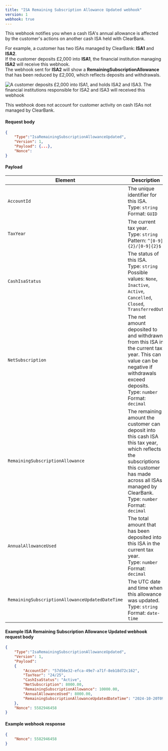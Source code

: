 ```yaml
---
title: "ISA Remaining Subscription Allowance Updated webhook"
version: 1
webhook: true
---
```



This webhook notifies you when a cash ISA's annual allowance is affected by the customer's actions on another cash ISA held with ClearBank.

For example, a customer has two ISAs managed by ClearBank: **ISA1** and **ISA2**.  
If the customer deposits £2,000 into **ISA1**, the financial institution managing **ISA2** will receive this webhook.  
The webhook sent for **ISA2** will show a **RemainingSubscriptionAllowance** that has been reduced by £2,000, which reflects deposits and withdrawals.

![A customer deposits £2,000 into ISA1, and holds ISA2 and ISA3. The financial institutions responsible for ISA2 and ISA3 will received this webhook](/assets/images/cash-isa-subscription-updated.svg)

<Callout colour="blue">
  This webhook does not account for customer activity on cash ISAs not managed by ClearBank.
</Callout>

#### Request body

```json
{
    "Type":"IsaRemainingSubscriptionAllowanceUpdated",
    "Version": 1,
    "Payload": {...},
    "Nonce":
}
```

#### Payload

| Element                                         | Description                                                                                                                                                                                                                  |
| ----------------------------------------------- | ---------------------------------------------------------------------------------------------------------------------------------------------------------------------------------------------------------------------------- |
| `AccountId`                                     | The unique identifier for this ISA. <br /> Type: `string` <br /> Format: `GUID`                                                                                                                                              |
| `TaxYear`                                       | The current tax year. <br /> Type: `string` <br /> Pattern: `^[0-9]{2}/[0-9]{2}$`                                                                                                                                            |
| `CashIsaStatus`                                 | The status of this ISA. <br /> Type: `string` <br /> Possible values: `None`, `Inactive`, `Active`, `Cancelled`, `Closed`, `TransferredOut`                                                                                  |
| `NetSubscription`                               | The net amount deposited to and withdrawn from this ISA in the current tax year. This can value can be negative if withdrawals exceed deposits. <br /> Type: `number` <br /> Format: `decimal`                               |
| `RemainingSubscriptionAllowance`                | The remaining amount the customer can deposit into this cash ISA this tax year, which reflects the subscriptions this customer has made across all ISAs managed by ClearBank. <br /> Type: `number` <br /> Format: `decimal` |
| `AnnualAllowanceUsed`                           | The total amount that has been deposited into this ISA in the current tax year. <br /> Type: `number` <br /> Format: `decimal`                                                                                               |
| `RemainingSubscriptionAllowanceUpdatedDateTime` | The UTC date and time when this allowance was updated. <br /> Type: `string` <br /> Format: `date-time`                                                                                                                      |

#### Example ISA Remaining Subscription Allowance Updated webhook request body

```json
{
    "Type":"IsaRemainingSubscriptionAllowanceUpdated",
    "Version": 1,
    "Payload":
    {
        "AccountId": "57d56e32-efca-49e7-a71f-8eb18d72c162",
        "TaxYear": "24/25",
        "CashIsaStatus": "Active",
        "NetSubscription": 8000.00,
        "RemainingSubscriptionAllowance": 10000.00,
        "AnnualAllowanceUsed": 8000.00,
        "RemainingSubscriptionAllowanceUpdatedDateTime": "2024-10-20T09:54:44.000209Z"
    },
    "Nonce": 5582946458
}
```

#### Example webhook response

```json
{
    "Nonce": 5582946458
}
```
